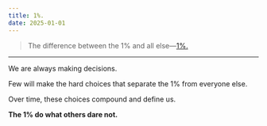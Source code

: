```yaml
---
title: 1%.
date: 2025-01-01
---
```


> The difference between the 1% and all else—[1%.](/writing/one)

---

We are always making decisions.

Few will make the hard choices that separate the 1% from everyone else.

Over time, these choices compound and define us.

**The 1% do what others dare not.**
